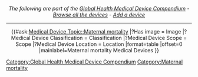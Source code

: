<center>
''The following {{PAGENAME}} are part of the [[Portal:Medical Devices|Global Health Medical Device Compendium]] - [http://www.appropedia.org/Special:BrowseData/Medical_Devices?_single Browse all the devices] - [[Form:Medical Device|Add a device]]''
</center>
----

<!-- Do not add devices to this page. See http://www.appropedia.org/Portal:Medical_Devices for how to add devices. -->
<center>
{{#ask:[[Medical Device Topic::Maternal mortality]]
|?Has image = Image
|?Medical Device Classification = Classification
|?Medical Device Scope = Scope
|?Medical Device Location = Location
|format=table
|offset=0
|mainlabel=Maternal mortality Medical Devices
}}
</center>

[[Category:Global Health Medical Device Compendium]]
[[Category:Maternal mortality]]